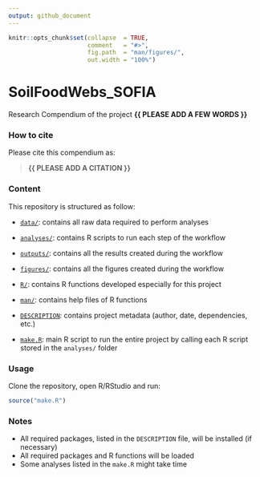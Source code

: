 ```yaml
---
output: github_document
---
```


<!-- README.md is generated from README.Rmd. Please edit that file -->


```r
knitr::opts_chunk$set(collapse  = TRUE,
                      comment   = "#>",
                      fig.path  = "man/figures/",
                      out.width = "100%")
```



# SoilFoodWebs_SOFIA


<!-- badges: start -->
<!-- badges: end -->


Research Compendium of the project **{{ PLEASE ADD A FEW WORDS }}**



### How to cite

Please cite this compendium as: 

> **{{ PLEASE ADD A CITATION }}**



### Content

This repository is structured as follow:

- [`data/`](https://github.com/MikeHedde/SoilFoodWebs_SOFIA/tree/master/data):
contains all raw data required to perform analyses

- [`analyses/`](https://github.com/MikeHedde/SoilFoodWebs_SOFIA/tree/main/analyses/):
contains R scripts to run each step of the workflow

- [`outputs/`](https://github.com/MikeHedde/SoilFoodWebs_SOFIA/tree/main/outputs):
contains all the results created during the workflow

- [`figures/`](https://github.com/MikeHedde/SoilFoodWebs_SOFIA/tree/main/figures):
contains all the figures created during the workflow

- [`R/`](https://github.com/MikeHedde/SoilFoodWebs_SOFIA/tree/main/R):
contains R functions developed especially for this project

- [`man/`](https://github.com/MikeHedde/SoilFoodWebs_SOFIA/tree/main/man):
contains help files of R functions

- [`DESCRIPTION`](https://github.com/MikeHedde/SoilFoodWebs_SOFIA/tree/main/DESCRIPTION):
contains project metadata (author, date, dependencies, etc.)

- [`make.R`](https://github.com/MikeHedde/SoilFoodWebs_SOFIA/tree/main/make.R):
main R script to run the entire project by calling each R script stored in the `analyses/` folder



### Usage

Clone the repository, open R/RStudio and run:

```r
source("make.R")
```



### Notes

- All required packages, listed in the `DESCRIPTION` file, will be installed (if necessary)
- All required packages and R functions will be loaded
- Some analyses listed in the `make.R` might take time
